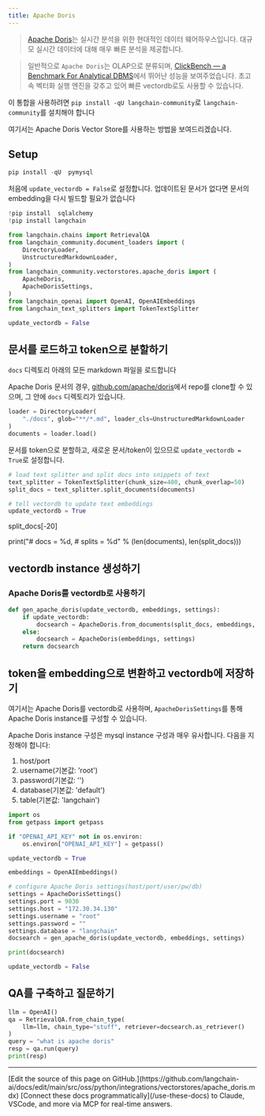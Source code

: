 ```yaml
---
title: Apache Doris
---
```


>[Apache Doris](https://doris.apache.org/)는 실시간 분석을 위한 현대적인 데이터 웨어하우스입니다.
대규모 실시간 데이터에 대해 매우 빠른 분석을 제공합니다.

>일반적으로 `Apache Doris`는 OLAP으로 분류되며, [ClickBench — a Benchmark For Analytical DBMS](https://benchmark.clickhouse.com/)에서 뛰어난 성능을 보여주었습니다. 초고속 벡터화 실행 엔진을 갖추고 있어 빠른 vectordb로도 사용할 수 있습니다.

이 통합을 사용하려면 `pip install -qU langchain-community`로 `langchain-community`를 설치해야 합니다

여기서는 Apache Doris Vector Store를 사용하는 방법을 보여드리겠습니다.

## Setup

```python
pip install -qU  pymysql
```

처음에 `update_vectordb = False`로 설정합니다. 업데이트된 문서가 없다면 문서의 embedding을 다시 빌드할 필요가 없습니다

```python
!pip install  sqlalchemy
!pip install langchain
```

```python
from langchain.chains import RetrievalQA
from langchain_community.document_loaders import (
    DirectoryLoader,
    UnstructuredMarkdownLoader,
)
from langchain_community.vectorstores.apache_doris import (
    ApacheDoris,
    ApacheDorisSettings,
)
from langchain_openai import OpenAI, OpenAIEmbeddings
from langchain_text_splitters import TokenTextSplitter

update_vectordb = False
```

## 문서를 로드하고 token으로 분할하기

`docs` 디렉토리 아래의 모든 markdown 파일을 로드합니다

Apache Doris 문서의 경우, [github.com/apache/doris](https://github.com/apache/doris)에서 repo를 clone할 수 있으며, 그 안에 `docs` 디렉토리가 있습니다.

```python
loader = DirectoryLoader(
    "./docs", glob="**/*.md", loader_cls=UnstructuredMarkdownLoader
)
documents = loader.load()
```

문서를 token으로 분할하고, 새로운 문서/token이 있으므로 `update_vectordb = True`로 설정합니다.

```python
# load text splitter and split docs into snippets of text
text_splitter = TokenTextSplitter(chunk_size=400, chunk_overlap=50)
split_docs = text_splitter.split_documents(documents)

# tell vectordb to update text embeddings
update_vectordb = True
```

split_docs[-20]

print("# docs  = %d, # splits = %d" % (len(documents), len(split_docs)))

## vectordb instance 생성하기

### Apache Doris를 vectordb로 사용하기

```python
def gen_apache_doris(update_vectordb, embeddings, settings):
    if update_vectordb:
        docsearch = ApacheDoris.from_documents(split_docs, embeddings, config=settings)
    else:
        docsearch = ApacheDoris(embeddings, settings)
    return docsearch
```

## token을 embedding으로 변환하고 vectordb에 저장하기

여기서는 Apache Doris를 vectordb로 사용하며, `ApacheDorisSettings`를 통해 Apache Doris instance를 구성할 수 있습니다.

Apache Doris instance 구성은 mysql instance 구성과 매우 유사합니다. 다음을 지정해야 합니다:

1. host/port
2. username(기본값: 'root')
3. password(기본값: '')
4. database(기본값: 'default')
5. table(기본값: 'langchain')

```python
import os
from getpass import getpass

if "OPENAI_API_KEY" not in os.environ:
    os.environ["OPENAI_API_KEY"] = getpass()
```

```python
update_vectordb = True

embeddings = OpenAIEmbeddings()

# configure Apache Doris settings(host/port/user/pw/db)
settings = ApacheDorisSettings()
settings.port = 9030
settings.host = "172.30.34.130"
settings.username = "root"
settings.password = ""
settings.database = "langchain"
docsearch = gen_apache_doris(update_vectordb, embeddings, settings)

print(docsearch)

update_vectordb = False
```

## QA를 구축하고 질문하기

```python
llm = OpenAI()
qa = RetrievalQA.from_chain_type(
    llm=llm, chain_type="stuff", retriever=docsearch.as_retriever()
)
query = "what is apache doris"
resp = qa.run(query)
print(resp)
```

---

<Callout icon="pen-to-square" iconType="regular">
    [Edit the source of this page on GitHub.](https://github.com/langchain-ai/docs/edit/main/src/oss/python/integrations/vectorstores/apache_doris.mdx)
</Callout>
<Tip icon="terminal" iconType="regular">
    [Connect these docs programmatically](/use-these-docs) to Claude, VSCode, and more via MCP for    real-time answers.
</Tip>
